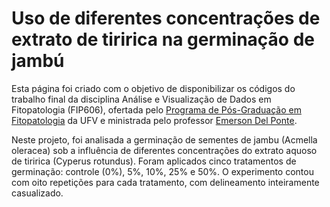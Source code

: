 # Uso de diferentes concentrações de extrato de tiririca na germinação de jambú 

Esta página foi criado com o objetivo de disponibilizar os códigos do trabalho final da disciplina Análise e Visualização de Dados em Fitopatologia (FIP606), ofertada pelo [Programa de Pós-Graduação em Fitopatologia](https://www.dfp.ufv.br/pos/) da UFV e ministrada pelo professor [Emerson Del Ponte](https://emersondelponte.netlify.app/).

Neste projeto, foi analisada a germinação de sementes de jambu (Acmella oleracea) sob a influência de diferentes concentrações do extrato aquoso de tiririca (Cyperus rotundus). Foram aplicados cinco tratamentos de germinação: controle (0%), 5%, 10%, 25% e 50%. O experimento contou com oito repetições para cada tratamento, com delineamento inteiramente casualizado. 
